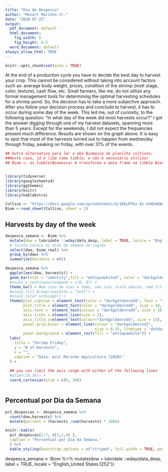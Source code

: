 ---
title: "Dia de Despesca"
author: "Mozart Marinho-Jr."
date: "2020-07-23"
output:
  pdf_document: default
  html_document: 
    fig_width: 6
    fig_height: 4.5
  word_document: default
always_allow_html: TRUE
---

```{r setup, include=FALSE}
knitr::opts_chunk$set(echo = TRUE)
```

At the end of a production cycle you have to decide the best day to harvest your crop. This cannot be considered without taking into account factors such as: average body weight, prices, condition of the shrimp (molt stage, color, texture), cash flow, etc.
Small farmers, like me, do not utilize any formal management tools for determining the optimal harvesting schedules for a shrimp pond. So, the decision has to take a more subjective approach.
After you follow your decision process and conclude to harvest, it has to occur during some day of the week. This led me, out of curiosity, to the following question:  “In what day of the week did most harvests occur?” I got the answer digging through one of my harvest datasets, spanning more than 5 years. Except for the weekends, I did not expect the frequencies present much difference. Results are shown on the graph above. It is easy to spot that most of the harvests turned out to happen from wednesday through friday, peaking on friday, with over 31% of the events. 




```{r dados, include = FALSE}

## Outra alternativa para ler a aba Biomassa da planilha cultivos:
##Neste caso, já é lida como tibble, e não é necessário utilizar 
## Biom <- as_tibble(Biomassa) # transforma o data frame na tibble Biom.


library(tidyverse)
library(googlesheets4)
library(ggthemes)
library(knitr)
library(kableExtra)

Cultivo <- "https://docs.google.com/spreadsheets/d/1KkLM7bz-Az-etHUeENou-BjX4mDUfJCccwcCIo0k0CU/edit#gid=898648209"
Biom <-read_sheet(Cultivo, sheet = 2)


```
## Harvests by day of the week

```{r, dow, include=FALSE}

despesca_semana <- Biom %>%
  mutate(dow = lubridate ::wday(data_desp, label = TRUE, locale = "English_United States.1252")) %>%
  # locale coloca os dias da semana em inglês
  select(dow, biom_real) %>%
  group_by(dow) %>%
  summarize(harvests = n())
```

```{r, graph, echo=FALSE}
despesca_semana %>%
  ggplot(aes(dow, harvests)) +
  geom_bar(stat = "identity",fill = "antiquewhite4", color = "darkgoldenrod4") +
  #scale_y_continuous(expand = c(0, 0)) +
  theme_bw() + #em caso de usar o tema, não usar scale abaixo, nem fill.
  #scale_fill_brewer(palette = "Set1") +
  #scale_color_uchicago() +
  theme(plot.caption = element_text(color = "darkgoldenrod4", face = "italic", hjust = 0),
        plot.title = element_text(color = "darkgoldenrod4", size = 18, face = "bold"),
        axis.text =  element_text(colour = "darkgoldenrod4", size = 10),
        axis.ticks = element_line(size = 2),
        axis.title.y=element_text(colour="darkgoldenrod4", size = 15),
        panel.grid.minor = element_line(colour = "darkgoldenrod3", 
                                        size = 0.25, linetype = 'dotdash'),
        panel.background = element_rect(fill = "antiquewhite")) + 
  labs(
    title = "Shrimp Friday",
    y = "# of Harvests",
    x = "",
    caption = "Data: Azul Marinho Aquicultura (2020)"
  ) + 
  
  ## you can limit the axis range with either of the following lines
  #ylim(c(0,30)) +
  coord_cartesian(ylim = c(0, 30))
  
```

## Percentual por Dia da Semana






```{r, echo=FALSE}
pct_despescas <- despesca_semana %>%
  count(dow,harvests) %>%
  mutate(percent = (harvests /sum(harvests) * 100))

knitr::kable(
  pct_despescas[1:7, c(1,2,4) ], 
  caption = "Percentual por Dia da Semana."
  ) %>% 
  kable_styling(bootstrap_options = c("striped", full_width = TRUE, position = "left"))
```

despesca_semana <- Biom %>%
  mutate(dow = lubridate ::wday(data_desp, label = TRUE, locale = "English_United States.1252"))
  